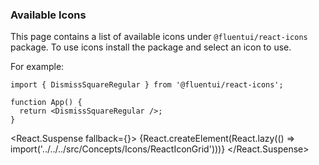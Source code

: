 
<Meta title="Concepts/Developer/Icons/Icons Catalog" />

### Available Icons

This page contains a list of available icons under `@fluentui/react-icons` package. To use icons install the package and select an icon to use.

For example:

```tsx
import { DismissSquareRegular } from '@fluentui/react-icons';

function App() {
  return <DismissSquareRegular />;
}
```

<React.Suspense fallback={<Spinner label="Loading..." />}>
  {React.createElement(React.lazy(() => import('../../../src/Concepts/Icons/ReactIconGrid')))}
</React.Suspense>
